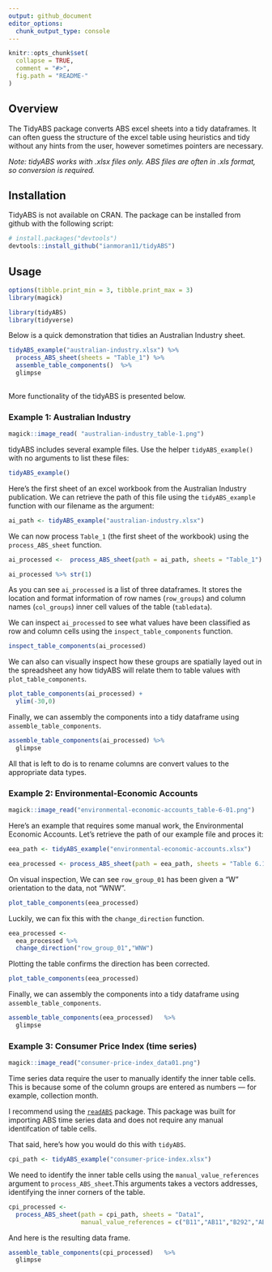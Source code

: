 ```yaml
---
output: github_document
editor_options: 
  chunk_output_type: console
---
```


<!-- README.md is generated from README.Rmd. Please edit that file -->

```r
knitr::opts_chunk$set(
  collapse = TRUE,
  comment = "#>",
  fig.path = "README-"
)
```

## Overview

The TidyABS package converts ABS excel sheets into a tidy dataframes. It can often guess the structure of the excel table using heuristics and tidy without any hints from the user, however sometimes pointers are necessary. 

_Note: tidyABS works with .xlsx files only. ABS files are often in .xls format, so conversion is required._

## Installation

TidyABS is not available on CRAN. The package can be installed from github with the following script:
 
```r
# install.packages("devtools")
devtools::install_github("ianmoran11/tidyABS")
```

## Usage

```r
options(tibble.print_min = 3, tibble.print_max = 3)
library(magick)
```

```r
library(tidyABS)
library(tidyverse)
```


Below is a quick demonstration that tidies an Australian Industry sheet. 

```r
tidyABS_example("australian-industry.xlsx") %>% 
  process_ABS_sheet(sheets = "Table_1") %>% 
  assemble_table_components()  %>% 
  glimpse
  
```

More functionality of the tidyABS is presented below.

### Example 1: Australian Industry

```r
magick::image_read( "australian-industry_table-1.png")
```

tidyABS includes several example files. Use the helper `tidyABS_example()` with no arguments to list these files:

```r
tidyABS_example()
```

Here's the first sheet of an excel workbook from the Australian  Industry publication. We can retrieve the path of this file  using the `tidyABS_example` function with our filename as the argument:

```r
ai_path <- tidyABS_example("australian-industry.xlsx")
```

We can now process `Table_1` (the first sheet of the workbook) using the `process_ABS_sheet` function.

```r
ai_processed <-  process_ABS_sheet(path = ai_path, sheets = "Table_1") 

ai_processed %>% str(1)
```

As you can see `ai_processed` is a list of three dataframes. It stores the location and format information of row names (`row_groups`) and column names (`col_groups`) inner cell values of the table (`tabledata`).  

We can inspect `ai_processed` to see what values have been classified as row and column cells using the `inspect_table_components` function.


```r
inspect_table_components(ai_processed)
```

We can also  can visually inspect how these groups are spatially layed out in the spreadsheet any how tidyABS will relate them to table values with `plot_table_components`.

```r
plot_table_components(ai_processed) + 
  ylim(-30,0) 
```

Finally, we can assembly the components into a tidy dataframe using `assemble_table_components`.

```r
assemble_table_components(ai_processed) %>% 
  glimpse
```

All that is left to do is to rename columns are convert values to the appropriate data types. 

### Example 2: Environmental-Economic Accounts

```r
magick::image_read("environmental-economic-accounts_table-6-01.png")
```

Here's an example that requires some manual work, the Environmental Economic Accounts. Let's retrieve the path of our example file and proces it:

```r
eea_path <- tidyABS_example("environmental-economic-accounts.xlsx")

eea_processed <- process_ABS_sheet(path = eea_path, sheets = "Table 6.1")
```

On visual inspection, We can see `row_group_01` has been given a "W" orientation to the data, not "WNW". 

```r
plot_table_components(eea_processed)
```

Luckily, we can fix this with the `change_direction` function. 

```r
eea_processed <- 
  eea_processed %>% 
  change_direction("row_group_01","WNW")
```

Plotting the table confirms the direction has been corrected. 

```r
plot_table_components(eea_processed)
```

Finally, we can assembly the components into a tidy dataframe using `assemble_table_components`.

```r
assemble_table_components(eea_processed)   %>% 
  glimpse
```

### Example 3: Consumer Price Index (time series)

```r
magick::image_read("consumer-price-index_data01.png")
```

Time series data require the user to manually identify the inner table cells. This is because some of the column groups are entered as numbers --- for example, collection month. 

I recommend using the [`readABS`](https://github.com/MattCowgill/readabs) package. This package was built for importing ABS time series data and does not require any manual identifcation of table cells. 

That said, here's how you would do this with `tidyABS`.

```r
cpi_path <- tidyABS_example("consumer-price-index.xlsx")
```

We need to identify the inner table cells using the `manual_value_references` argument to `process_ABS_sheet`.This arguments takes a vectors addresses, identifying the inner corners of the table. 

```r
cpi_processed <- 
  process_ABS_sheet(path = cpi_path, sheets = "Data1",
                    manual_value_references = c("B11","AB11","B292","AB292"))
```

And here is the resulting data frame. 

```r
assemble_table_components(cpi_processed)   %>% 
  glimpse
```
